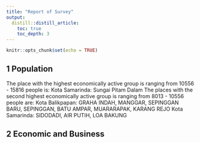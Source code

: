 ```yaml
---
title: "Report of Survey"
output: 
  distill::distill_article:
    toc: true
    toc_depth: 3
---
```


```r
knitr::opts_chunk$set(echo = TRUE)
```


## 1 Population

The place with the highest economically active group is ranging from 10556 - 15816 people is:
Kota Samarinda: Sungai Pitam Dalam
The places with the second highest economically active group is ranging from 8013 - 10556 people are:
Kota Balikpapan: GRAHA INDAH, MANGGAR, SEPINGGAN BARU, SEPINGGAN, BATU AMPAR, MUARARAPAK, KARANG REJO
Kota Samarinda: SIDODADI, AIR PUTIH, LOA BAKUNG

## 2 Economic and Business